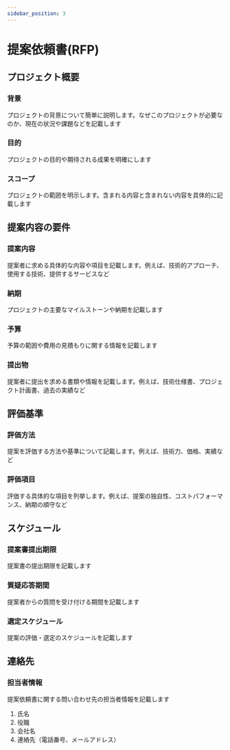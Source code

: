 ```yaml
---
sidebar_position: 3
---
```

# 提案依頼書(RFP)
## プロジェクト概要
### 背景
プロジェクトの背景について簡単に説明します。なぜこのプロジェクトが必要なのか、現在の状況や課題などを記載します

### 目的
プロジェクトの目的や期待される成果を明確にします

### スコープ
プロジェクトの範囲を明示します。含まれる内容と含まれない内容を具体的に記載します

## 提案内容の要件
### 提案内容
提案者に求める具体的な内容や項目を記載します。例えば、技術的アプローチ、使用する技術、提供するサービスなど

### 納期
プロジェクトの主要なマイルストーンや納期を記載します

### 予算
予算の範囲や費用の見積もりに関する情報を記載します

### 提出物
提案者に提出を求める書類や情報を記載します。例えば、技術仕様書、プロジェクト計画書、過去の実績など

## 評価基準
### 評価方法
提案を評価する方法や基準について記載します。例えば、技術力、価格、実績など

### 評価項目
評価する具体的な項目を列挙します。例えば、提案の独自性、コストパフォーマンス、納期の順守など

## スケジュール
### 提案書提出期限
提案書の提出期限を記載します

### 質疑応答期間
提案者からの質問を受け付ける期間を記載します

### 選定スケジュール
提案の評価・選定のスケジュールを記載します

## 連絡先

### 担当者情報
提案依頼書に関する問い合わせ先の担当者情報を記載します
1. 氏名
1. 役職
1. 会社名
1. 連絡先（電話番号、メールアドレス）
